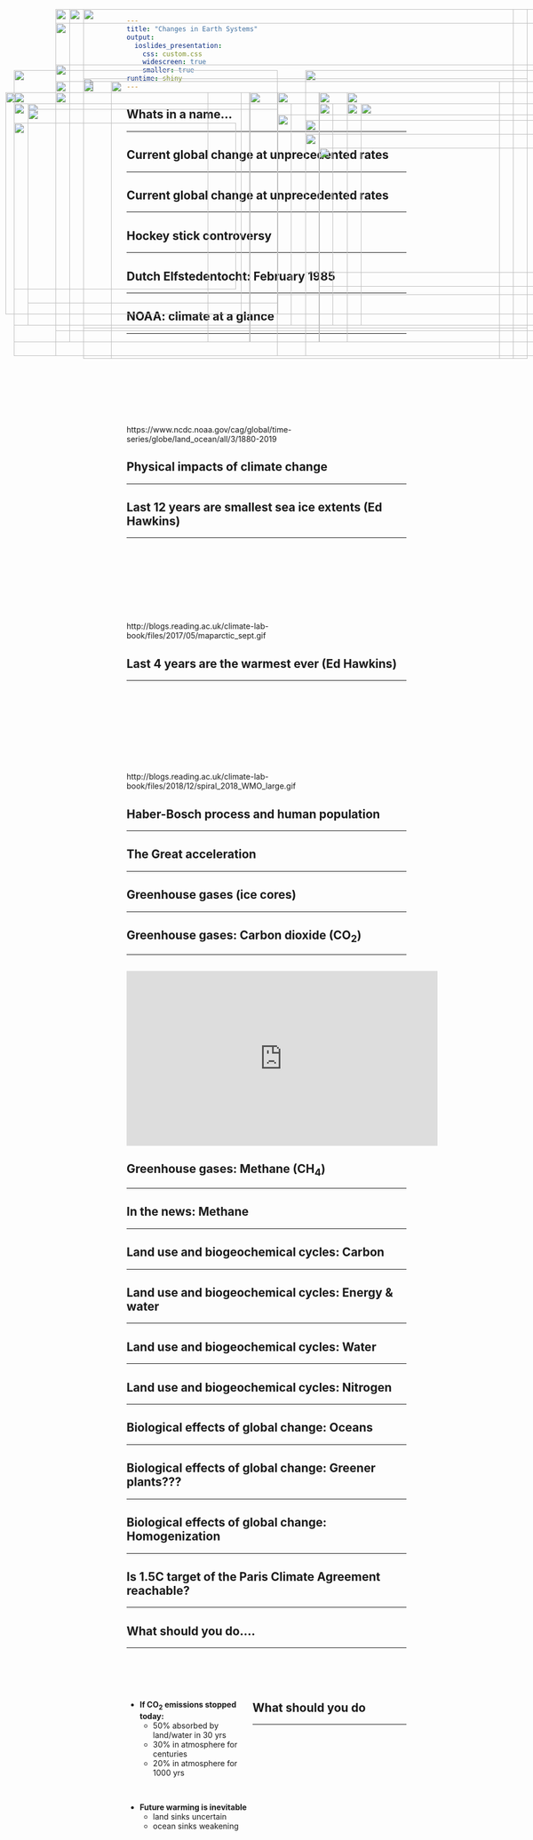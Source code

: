 ```yaml
---
title: "Changes in Earth Systems"
output: 
  ioslides_presentation:
    css: custom.css
    widescreen: true
    smaller: true
runtime: shiny
---
```


## Whats in a name...
<hr>

<IMG STYLE="position:absolute; TOP:200px; LEFT:25px; WIDTH:550px; HEIGHT:450px" SRC="images/globalchange.jpg">

<IMG STYLE="position:absolute; TOP:200px; LEFT:625px; WIDTH:450px; HEIGHT:450px" SRC="images/anthropocene2.jpg">

## Current global change at unprecedented rates
<hr>

<IMG STYLE="position:absolute; TOP:180px; LEFT:200px; WIDTH:700px; HEIGHT:500px" SRC="images/CO2_history.jpg">

## Current global change at unprecedented rates
<hr>

<IMG STYLE="position:absolute; TOP:180px; LEFT:200px; WIDTH:700px; HEIGHT:500px" SRC="images/medival.jpg">

## Hockey stick controversy
<hr>

<IMG STYLE="position:absolute; TOP:180px; LEFT:200px; WIDTH:700px; HEIGHT:500px" SRC="images/hockeystick.gif">

## Dutch Elfstedentocht: February 1985
<hr>

<IMG STYLE="position:absolute; TOP:200px; LEFT:100px; WIDTH:350px; HEIGHT:450px" SRC="images/icerace1985.jpg">

<IMG STYLE="position:absolute; TOP:200px; LEFT:575px; WIDTH:450px; HEIGHT:450px" SRC="images/Elfstedentocht-1997.gif">

## 

<IMG STYLE="position:absolute; TOP:75px; LEFT:100px; WIDTH:900px; HEIGHT:600px" SRC="images/anamoly.png">

## NOAA: climate at a glance
<hr>
<br/>
<br/>
<br/>
<br/>
<br/>
<br/>
<br/>
<br/>

https://www.ncdc.noaa.gov/cag/global/time-series/globe/land_ocean/all/3/1880-2019


## Physical impacts of climate change
<hr>

<IMG STYLE="position:absolute; TOP:220px; LEFT:50px; WIDTH:550px; HEIGHT:400px" SRC="images/seaice2.png">

<IMG STYLE="position:absolute; TOP:220px; LEFT:650px; WIDTH:400px; HEIGHT:400px" SRC="images/seaice.png">

## Last 12 years are smallest sea ice extents (Ed Hawkins)
<hr>
<br/>
<br/>
<br/>
<br/>
<br/>
<br/>
<br/>
<br/>
http://blogs.reading.ac.uk/climate-lab-book/files/2017/05/maparctic_sept.gif

## Last 4 years are the warmest ever (Ed Hawkins)
<hr>
<br/>
<br/>
<br/>
<br/>
<br/>
<br/>
<br/>
<br/>

http://blogs.reading.ac.uk/climate-lab-book/files/2018/12/spiral_2018_WMO_large.gif


##   

<IMG STYLE="position:absolute; TOP:150px; LEFT:100px; WIDTH:900px; HEIGHT:450px" SRC="images/agri.jpg">

<!-- <IMG STYLE="position:absolute; TOP:225px; LEFT:610px; WIDTH:400px; HEIGHT:400px" SRC="images/irpop.jpg"> -->

## Haber-Bosch process and human population
<hr>

<IMG STYLE="position:absolute; TOP:255px; LEFT:25px; WIDTH:400px; HEIGHT:300px" SRC="images/haber2.jpg">

<IMG STYLE="position:absolute; TOP:240px; LEFT:500px; WIDTH:550px; HEIGHT:325px" SRC="images/haber3.jpg">


## The Great acceleration
<hr>

<IMG STYLE="position:absolute; TOP:160px; LEFT:25px; WIDTH:475px; HEIGHT:515px" SRC="images/socio_trends.png">

<IMG STYLE="position:absolute; TOP:160px; LEFT:550px; WIDTH:475px; HEIGHT:515px" SRC="images/earth_trends.png">

## Greenhouse gases (ice cores)
<hr>

<IMG STYLE="position:absolute; TOP:180px; LEFT:200px; WIDTH:725px; HEIGHT:500px" SRC="images/icecore.png">

<!-- ## Atmospheric heating (review) -->
<!-- <hr> -->

<!-- <IMG STYLE="position:absolute; TOP:180px; LEFT:160px; WIDTH:775px; HEIGHT:500px" SRC="images/atmos_warming.jpg"> -->

##

<IMG STYLE="position:absolute; TOP:50px; LEFT:100px; WIDTH:900px; HEIGHT:600px" SRC="images/climate-people.png">

## Greenhouse gases: Carbon dioxide (CO~2~)
<hr>

<!-- <IMG STYLE="position:absolute; TOP:200px; LEFT:25px; WIDTH:400px; HEIGHT:400px" SRC="images/greenhouse.png"> -->

<IMG STYLE="position:absolute; TOP:200px; LEFT:10px; WIDTH:425px; HEIGHT:400px" SRC="images/ca_sector.png">

<IMG STYLE="position:absolute; TOP:200px; LEFT:500px; WIDTH:600px; HEIGHT:400px" SRC="images/carbonbudget.jpg">

##

<iframe width="560" height="315" src="https://www.youtube.com/embed/kCmwKbVFbWg?start=15" frameborder="0" allow="accelerometer; autoplay; encrypted-media; gyroscope; picture-in-picture" allowfullscreen></iframe>

<!-- ## -->

<!-- <IMG STYLE="position:absolute; TOP:50px; LEFT:100px; WIDTH:900px; HEIGHT:600px" SRC="images/anthropogenic-co2-by-country.png"> -->

## Greenhouse gases: Methane (CH~4~)
<hr>

<IMG STYLE="position:absolute; TOP:180px; LEFT:150px; WIDTH:800px; HEIGHT:500px" SRC="images/methane.png">

## In the news: Methane
<hr>

<IMG STYLE="position:absolute; TOP:200px; LEFT:25px; WIDTH:350px; HEIGHT:450px" SRC="images/gnd.jpg">

<IMG STYLE="position:absolute; TOP:200px; LEFT:450px; WIDTH:590px; HEIGHT:450px" SRC="images/methane.jpg">

<!-- ## Nitrous oxide (N~2~O) -->
<!-- <hr> -->

<!-- <IMG STYLE="position:absolute; TOP:200px; LEFT:40px; WIDTH:400px; HEIGHT:450px" SRC="images/nitrous_source.png"> -->

<!-- <IMG STYLE="position:absolute; TOP:250px; LEFT:500px; WIDTH:550px; HEIGHT:300px" SRC="images/nitrous2.jpg"> -->

## Land use and biogeochemical cycles: Carbon
<hr>
 
<IMG STYLE="position:absolute; TOP:230px; LEFT:50px; WIDTH:450px; HEIGHT:350px" SRC="images/landsink.gif">

<IMG STYLE="position:absolute; TOP:250px; LEFT:550px; WIDTH:450px; HEIGHT:350px" SRC="images/carbonusa.png">

## Land use and biogeochemical cycles: Energy & water
<hr>

<IMG STYLE="position:absolute; TOP:180px; LEFT:100px; WIDTH:900px; HEIGHT:450px" SRC="images/deforest.png">

## Land use and biogeochemical cycles: Water
<hr>

<IMG STYLE="position:absolute; TOP:175px; LEFT:150px; WIDTH:800px; HEIGHT:450px" SRC="images/irrigation.png">

## Land use and biogeochemical cycles: Nitrogen
<hr>

<IMG STYLE="position:absolute; TOP:220px; LEFT:25px; WIDTH:500px; HEIGHT:400px" SRC="images/eutro.png">

<IMG STYLE="position:absolute; TOP:220px; LEFT:575px; WIDTH:500px; HEIGHT:400px" SRC="images/erie.jpg">

## Biological effects of global change: Oceans
<hr>

<IMG STYLE="position:absolute; TOP:220px; LEFT:25px; WIDTH:550px; HEIGHT:400px" SRC="images/oceanph.png">

<IMG STYLE="position:absolute; TOP:220px; LEFT:625px; WIDTH:400px; HEIGHT:400px" SRC="images/oceanshell.jpg">

## Biological effects of global change: Greener plants???
<hr>

<IMG STYLE="position:absolute; TOP:180px; LEFT:150px; WIDTH:800px; HEIGHT:500px" SRC="images/leafarea.jpg">


## Biological effects of global change: Homogenization
<hr>

<IMG STYLE="position:absolute; TOP:220px; LEFT:25px; WIDTH:500px; HEIGHT:400px" SRC="images/extinction2.png"> 

<IMG STYLE="position:absolute; TOP:300px; LEFT:575px; WIDTH:500px; HEIGHT:250px" SRC="images/humans_pop.gif">

<!-- ## Ecoregions versus humans -->
<!-- <hr> -->

<!-- <IMG STYLE="position:absolute; TOP:200x; LEFT:200px; WIDTH:450px; HEIGHT:450px" SRC="images/ecoregion.jpg"> -->

<!-- <IMG STYLE="position:absolute; TOP:180x; LEFT:200px; WIDTH:700px; HEIGHT:500px" SRC="images/World-Population-Density.png"> -->

##
<IMG STYLE="position:absolute; TOP:50px; LEFT:125px; WIDTH:800px; HEIGHT:600px" SRC="images/extinction3.jpg">

##
<IMG STYLE="position:absolute; TOP:50px; LEFT:125px; WIDTH:800px; HEIGHT:600px" SRC="images/extinction1.png">

##

<IMG STYLE="position:absolute; TOP:50px; LEFT:150px; WIDTH:800px; HEIGHT:600px" SRC="images/climatepeople.jpg">

<!-- ## Biological effects of global change: People -->
<!-- <hr> -->
<!-- <IMG STYLE="position:absolute; TOP:175px; LEFT:125px; WIDTH:850px; HEIGHT:450px" SRC="images/foodinsecurity.png"> -->

## Is 1.5C target of the Paris Climate Agreement reachable?
<hr>

<IMG STYLE="position:absolute; TOP:200px; LEFT:100px; WIDTH:900px; HEIGHT:450px" SRC="images/greenline.jpg">

## What should you do....
<hr>
<br/>
<br/>
<br/>

<div style="float: left; width: 45%;">

* **If CO~2~ emissions stopped today:**
    + 50% absorbed by land/water in 30 yrs
    + 30% in atmosphere for centuries
    + 20% in atmosphere for 1000 yrs

<br/>

* **Future warming is inevitable**
    + land sinks uncertain
    + ocean sinks weakening

</div>

<IMG STYLE="position:absolute; TOP:275px; LEFT:550px; WIDTH:500px; HEIGHT:250px" SRC="images/nasa.png">

## What should you do
<hr>

<IMG STYLE="position:absolute; TOP:180px; LEFT:150px; WIDTH:800px; HEIGHT:500px" SRC="images/cow.jpg">

<!-- ## Climate and Weather changes -->
<!-- <hr> -->
<!-- <IMG STYLE="position:absolute; TOP:175px; LEFT:200px; WIDTH:700px; HEIGHT:500px" SRC="images/extreme.jpg"> -->

<!-- ## Extremes - Heat Waves -->
<!-- <hr> -->

<!-- <div class="centered"><span style="color:red"> -->
<!-- Almost everywhere these heat waves are now warmer than a century ago -->
<!-- </span></div> -->

<!-- <IMG STYLE="position:absolute; TOP:225px; LEFT:225px; WIDTH:600px; HEIGHT:400px" SRC="images/heatwaves.png"> -->

<!-- ## Extremes - Precipitation in the USA -->
<!-- <hr> -->
<!-- <br/> -->

<!-- <IMG STYLE="position:absolute; TOP:200px; LEFT:250px; WIDTH:600px; HEIGHT:450px" SRC="images/downpours.jpg"> -->

<!-- ## Extremes - Precipitation in the USA -->
<!-- <hr> -->
<!-- <br/> -->

<!-- <IMG STYLE="position:absolute; TOP:200px; LEFT:250px; WIDTH:600px; HEIGHT:450px" SRC="images/soil_moisture.jpg"> -->

<!-- ## Ocean evaporation going up -->
<!-- <hr> -->

<!-- <IMG STYLE="position:absolute; TOP:200px; LEFT:550px; WIDTH:450px; HEIGHT:450px" SRC="images/oceanevap.jpg"> -->